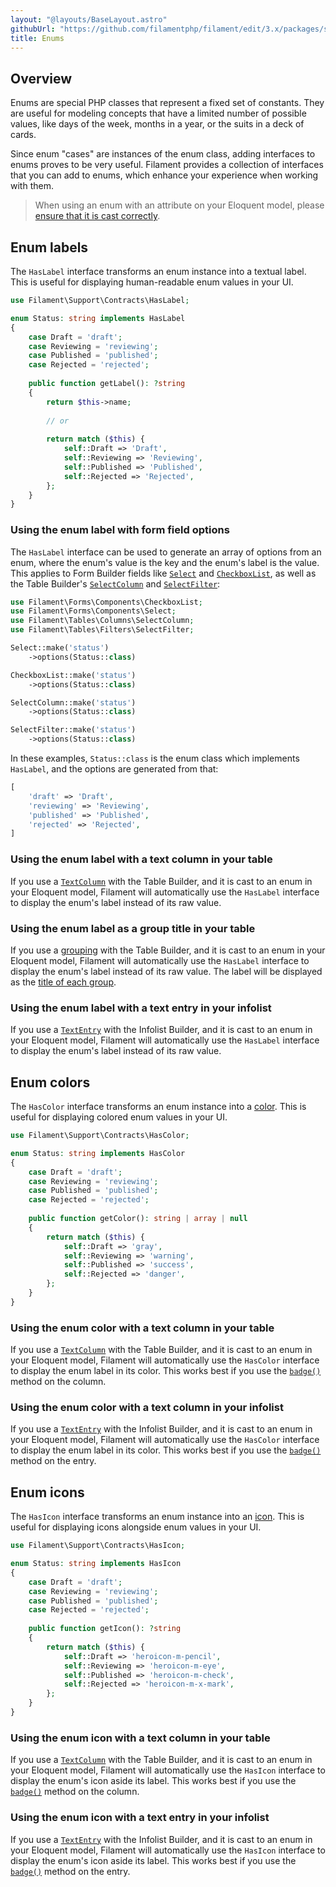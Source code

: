 ```yaml
---
layout: "@layouts/BaseLayout.astro"
githubUrl: "https://github.com/filamentphp/filament/edit/3.x/packages/support/docs/07-enums.md"
title: Enums
---
```


## Overview

Enums are special PHP classes that represent a fixed set of constants. They are useful for modeling concepts that have a limited number of possible values, like days of the week, months in a year, or the suits in a deck of cards.

Since enum "cases" are instances of the enum class, adding interfaces to enums proves to be very useful. Filament provides a collection of interfaces that you can add to enums, which enhance your experience when working with them.

> When using an enum with an attribute on your Eloquent model, please [ensure that it is cast correctly](https://laravel.com/docs/eloquent-mutators#enum-casting).

## Enum labels

The `HasLabel` interface transforms an enum instance into a textual label. This is useful for displaying human-readable enum values in your UI.

```php
use Filament\Support\Contracts\HasLabel;

enum Status: string implements HasLabel
{
    case Draft = 'draft';
    case Reviewing = 'reviewing';
    case Published = 'published';
    case Rejected = 'rejected';
    
    public function getLabel(): ?string
    {
        return $this->name;
        
        // or
    
        return match ($this) {
            self::Draft => 'Draft',
            self::Reviewing => 'Reviewing',
            self::Published => 'Published',
            self::Rejected => 'Rejected',
        };
    }
}
```

### Using the enum label with form field options

The `HasLabel` interface can be used to generate an array of options from an enum, where the enum's value is the key and the enum's label is the value. This applies to Form Builder fields like [`Select`](../forms/fields/select) and [`CheckboxList`](../forms/fields/checkbox-list), as well as the Table Builder's [`SelectColumn`](../tables/columns/select) and [`SelectFilter`](../tables/filters#select-filters):

```php
use Filament\Forms\Components\CheckboxList;
use Filament\Forms\Components\Select;
use Filament\Tables\Columns\SelectColumn;
use Filament\Tables\Filters\SelectFilter;

Select::make('status')
    ->options(Status::class)

CheckboxList::make('status')
    ->options(Status::class)

SelectColumn::make('status')
    ->options(Status::class)

SelectFilter::make('status')
    ->options(Status::class)
```

In these examples, `Status::class` is the enum class which implements `HasLabel`, and the options are generated from that:

```php
[
    'draft' => 'Draft',
    'reviewing' => 'Reviewing',
    'published' => 'Published',
    'rejected' => 'Rejected',
]
```

### Using the enum label with a text column in your table

If you use a [`TextColumn`](../tables/columns/text) with the Table Builder, and it is cast to an enum in your Eloquent model, Filament will automatically use the `HasLabel` interface to display the enum's label instead of its raw value.

### Using the enum label as a group title in your table

If you use a [grouping](../tables/grouping) with the Table Builder, and it is cast to an enum in your Eloquent model, Filament will automatically use the `HasLabel` interface to display the enum's label instead of its raw value. The label will be displayed as the [title of each group](../tables/grouping#setting-a-group-title).

### Using the enum label with a text entry in your infolist

If you use a [`TextEntry`](../infolists/entries/text) with the Infolist Builder, and it is cast to an enum in your Eloquent model, Filament will automatically use the `HasLabel` interface to display the enum's label instead of its raw value.

## Enum colors

The `HasColor` interface transforms an enum instance into a [color](colors). This is useful for displaying colored enum values in your UI.

```php
use Filament\Support\Contracts\HasColor;

enum Status: string implements HasColor
{
    case Draft = 'draft';
    case Reviewing = 'reviewing';
    case Published = 'published';
    case Rejected = 'rejected';
    
    public function getColor(): string | array | null
    {
        return match ($this) {
            self::Draft => 'gray',
            self::Reviewing => 'warning',
            self::Published => 'success',
            self::Rejected => 'danger',
        };
    }
}
```

### Using the enum color with a text column in your table

If you use a [`TextColumn`](../tables/columns/text) with the Table Builder, and it is cast to an enum in your Eloquent model, Filament will automatically use the `HasColor` interface to display the enum label in its color. This works best if you use the [`badge()`](../tables/columns/text#displaying-as-a-badge) method on the column.

### Using the enum color with a text column in your infolist

If you use a [`TextEntry`](../infolists/entries/text) with the Infolist Builder, and it is cast to an enum in your Eloquent model, Filament will automatically use the `HasColor` interface to display the enum label in its color. This works best if you use the [`badge()`](../infolists/entries/text#displaying-as-a-badge) method on the entry.

## Enum icons

The `HasIcon` interface transforms an enum instance into an [icon](icons). This is useful for displaying icons alongside enum values in your UI.

```php
use Filament\Support\Contracts\HasIcon;

enum Status: string implements HasIcon
{
    case Draft = 'draft';
    case Reviewing = 'reviewing';
    case Published = 'published';
    case Rejected = 'rejected';
    
    public function getIcon(): ?string
    {
        return match ($this) {
            self::Draft => 'heroicon-m-pencil',
            self::Reviewing => 'heroicon-m-eye',
            self::Published => 'heroicon-m-check',
            self::Rejected => 'heroicon-m-x-mark',
        };
    }
}
```

### Using the enum icon with a text column in your table

If you use a [`TextColumn`](../tables/columns/text) with the Table Builder, and it is cast to an enum in your Eloquent model, Filament will automatically use the `HasIcon` interface to display the enum's icon aside its label. This works best if you use the [`badge()`](../tables/columns/text#displaying-as-a-badge) method on the column.

### Using the enum icon with a text entry in your infolist

If you use a [`TextEntry`](../infolists/entries/text) with the Infolist Builder, and it is cast to an enum in your Eloquent model, Filament will automatically use the `HasIcon` interface to display the enum's icon aside its label. This works best if you use the [`badge()`](../infolists/entries/text#displaying-as-a-badge) method on the entry.
